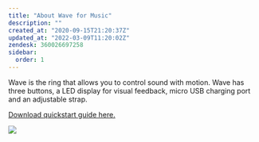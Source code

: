 ```yaml
---
title: "About Wave for Music"
description: ""
created_at: "2020-09-15T21:20:37Z"
updated_at: "2022-03-09T11:20:02Z"
zendesk: 360026697258
sidebar:
  order: 1
---
```


Wave is the ring that allows you to control sound with motion. Wave has three buttons, a LED display for visual feedback, micro USB charging port and an adjustable strap.

[ Download quickstart guide here. ](/quickstart-guides/wave-for-music.pdf)

![](../../../../assets/images/article_360013429718_image_0.png)
